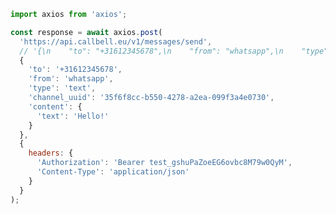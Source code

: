 ```js
import axios from 'axios';

const response = await axios.post(
  'https://api.callbell.eu/v1/messages/send',
  // '{\n    "to": "+31612345678",\n    "from": "whatsapp",\n    "type": "text",\n    "channel_uuid": "35f6f8cc-b550-4278-a2ea-099f3a4e0730",\n    "content": {\n      "text": "Hello!"\n    }\n  }',
  {
    'to': '+31612345678',
    'from': 'whatsapp',
    'type': 'text',
    'channel_uuid': '35f6f8cc-b550-4278-a2ea-099f3a4e0730',
    'content': {
      'text': 'Hello!'
    }
  },
  {
    headers: {
      'Authorization': 'Bearer test_gshuPaZoeEG6ovbc8M79w0QyM',
      'Content-Type': 'application/json'
    }
  }
);

```